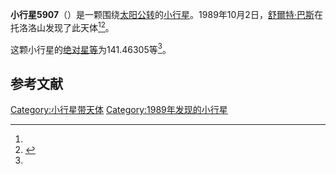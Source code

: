 {{Infobox planet
| bgcolour = #FFFFC0
| name = 5907
| symbol = 
| image = 
| caption = 
| discovery = yes
| discovery_ref = 
| discoverer = [[舒爾特·巴斯|舒爾特·巴斯]]
| discovery_site = [[托洛洛山|托洛洛山]] 
| discovered = 1989年10月2日
| designations = yes
| mp_name = 
| named_after = 
| alt_names = 
| mp_category = [[特洛伊小行星|特洛伊小行星]]
| orbit_ref = <ref name="a">[http://ssd.jpl.nasa.gov/sbdb.cgi?sstr=5907 5907] {{Wayback|url=http://ssd.jpl.nasa.gov/sbdb.cgi?sstr=5907 |date=20201124022356 }}，小行星數據庫瀏覽器（JPL Small-Body Database Browser）－[[美国国家航空航天局|美国国家航空航天局]]喷气推进实验室</ref>
| epoch = 2456400.5 (2013年4月18日更新)
| aphelion = {{convert|5.6422369|AU|km|3|abbr=on|lk=out}}
| perihelion = {{convert|4.6553313|AU|km|3|abbr=on}}
| semimajor = {{convert|5.1487841|AU|km|3|abbr=on}}
| eccentricity = 0.0958387
| period = 4267.322127 [[日|日]]<br />11.68[[儒略年|儒略年]]
| avg_speed = 
| inclination = 1.92065
| asc_node = 107.74932
| mean_anomaly = 
| arg_peri = 141.46305
| satellites = 
| physical_characteristics = yes
| dimensions = 
| mass = 
| density = 
| surface_grav = 
| escape_velocity = 
| sidereal_day = 
| axial_tilt = 
| pole_ecliptic_lat = 
| pole_ecliptic_lon = 
| albedo = 
| temperatures= 
| temp_name1 = 
| mean_temp_1 = 
| max_temp_1 = 
| temp_name2 = 
| max_temp_2 = 
| spectral_type = 
| abs_magnitude = 141.46305
}}

'''小行星5907'''（{{lang-en|5907}}）是一颗围绕[[太阳|太阳]][[公转|公转]]的[[小行星|小行星]]。1989年10月2日，[[舒爾特·巴斯|舒爾特·巴斯]]在托洛洛山发现了此天体<ref name="a" /><ref>{{cite news|title=小行星列表|url=http://cfa-www.harvard.edu/iau/lists/NumberedMPs.txt|accessdate=2013-07-08|newspaper=哈佛大学|archive-date=2008-05-17|archive-url=https://web.archive.org/web/20080517010638/http://cfa-www.harvard.edu/iau/lists/NumberedMPs.txt|dead-url=no}}</ref>。

这颗小行星的[[绝对星等|绝对星等]]为141.46305等<ref name="a" />。

==参考文献==
{{reflist}}
{{Minor Planet Number|[[小行星5906|小行星5906]]|[[小行星5908|小行星5908]]}}

{{小天体}}

[[Category:小行星带天体|Category:小行星带天体]]
[[Category:1989年发现的小行星|Category:1989年发现的小行星]]

{{asteroid-stub}}